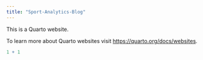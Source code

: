 ```yaml
---
title: "Sport-Analytics-Blog"
---
```


This is a Quarto website.

To learn more about Quarto websites visit <https://quarto.org/docs/websites>.

```r
1 + 1
```
